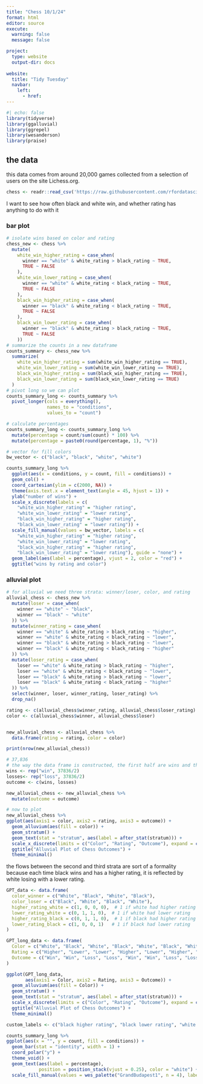 ```yaml
---
title: "Chess 10/1/24"
format: html
editor: source
execute: 
  warning: false
  message: false

project:
  type: website
  output-dir: docs
  
website:
  title: "Tidy Tuesday"
  navbar:
    left:
      - href: 
---
```



```r
#| echo: false
library(tidyverse)
library(ggalluvial)
library(ggrepel)
library(wesanderson)
library(praise)

```

## the data
this data comes from around 20,000 games collected from a selection of users on the site Lichess.org.


```r
chess <- readr::read_csv('https://raw.githubusercontent.com/rfordatascience/tidytuesday/master/data/2024/2024-10-01/chess.csv')

```
I want to see how often black and white win, and whether rating has anything to do with it

### bar plot

```r
# isolate wins based on color and rating
chess_new <- chess %>%
  mutate(
    white_win_higher_rating = case_when(
      winner == "white" & white_rating > black_rating ~ TRUE,
      TRUE ~ FALSE
    ), 
    white_win_lower_rating = case_when(
      winner == "white" & white_rating < black_rating ~ TRUE,
      TRUE ~ FALSE
    ), 
    black_win_higher_rating = case_when(
      winner == "black" & white_rating < black_rating ~ TRUE,
      TRUE ~ FALSE
    ), 
    black_win_lower_rating = case_when(
      winner == "black" & white_rating > black_rating ~ TRUE,
      TRUE ~ FALSE
    ))
# summarize the counts in a new dataframe 
counts_summary <- chess_new %>%
  summarize(
    white_win_higher_rating = sum(white_win_higher_rating == TRUE),
    white_win_lower_rating = sum(white_win_lower_rating == TRUE),
    black_win_higher_rating = sum(black_win_higher_rating == TRUE),
    black_win_lower_rating = sum(black_win_lower_rating == TRUE)
  )
# pivot long so we can plot
counts_summary_long <- counts_summary %>%
  pivot_longer(cols = everything(),
               names_to = "conditions",
               values_to = "count")

# calculate percentages
counts_summary_long <- counts_summary_long %>%
  mutate(percentage = count/sum(count) * 100) %>%
  mutate(percentage = paste0(round(percentage, 1), "%"))

```

```r
# vector for fill colors
bw_vector <- c("black", "black", "white", "white")

counts_summary_long %>%
  ggplot(aes(x = conditions, y = count, fill = conditions)) +
  geom_col() + 
  coord_cartesian(ylim = c(2000, NA)) +
  theme(axis.text.x = element_text(angle = 45, hjust = 1)) +
  ylab("number of wins") +
  scale_x_discrete(labels = c(
    "white_win_higher_rating" = "higher rating",
    "white_win_lower_rating" = "lower rating",
    "black_win_higher_rating" = "higher rating",
    "black_win_lower_rating" = "lower rating")) +
  scale_fill_manual(values = bw_vector, labels = c(
    "white_win_higher_rating" = "higher rating",
    "white_win_lower_rating" = "lower rating",
    "black_win_higher_rating" = "higher rating",
    "black_win_lower_rating" = "lower rating"), guide = "none") +
  geom_label(aes(label = percentage), vjust = 2, color = "red") +
  ggtitle("wins by rating and color") 

```

### alluvial plot
```r
# for alluvial we need three strata: winner/loser, color, and rating
alluvial_chess <- chess_new %>%
  mutate(loser = case_when(
    winner == "white" ~ "black",
    winner == "black" ~ "white"
  )) %>%
  mutate(winner_rating = case_when(
    winner == "white" & white_rating > black_rating ~ "higher",
    winner == "white" & white_rating < black_rating ~ "lower",
    winner == "black" & white_rating > black_rating ~ "lower",
    winner == "black" & white_rating < black_rating ~ "higher"
  )) %>%
  mutate(loser_rating = case_when(
    loser == "white" & white_rating > black_rating ~ "higher",
    loser == "white" & white_rating < black_rating ~ "lower",
    loser == "black" & white_rating > black_rating ~ "lower",
    loser == "black" & white_rating < black_rating ~ "higher"
  )) %>%
  select(winner, loser, winner_rating, loser_rating) %>%
  drop_na()

rating <- c(alluvial_chess$winner_rating, alluvial_chess$loser_rating)
color <- c(alluvial_chess$winner, alluvial_chess$loser)


new_alluvial_chess <- alluvial_chess %>%
  data.frame(rating = rating, color = color) 

print(nrow(new_alluvial_chess))

# 37,836
# the way the data frame is constructed, the first half are wins and the rest losses
wins <- rep("win", 37836/2)
losses<- rep("loss", 37836/2)
outcome <- c(wins, losses)

new_alluvial_chess <- new_alluvial_chess %>%
  mutate(outcome = outcome)

```

```r
# now to plot
new_alluvial_chess %>%
ggplot(aes(axis1 = color, axis2 = rating, axis3 = outcome)) +
  geom_alluvium(aes(fill = color)) +
  geom_stratum() +
  geom_text(stat = "stratum", aes(label = after_stat(stratum))) +
  scale_x_discrete(limits = c("Color", "Rating", "Outcome"), expand = c(0.15, 0.05)) +
  ggtitle("Alluvial Plot of Chess Outcomes") +
  theme_minimal()
```
the flows between the second and third strata are sort of a formality because each time black wins and has a higher rating, it is reflected by white losing with a lower rating. 

```r

GPT_data <- data.frame(
  color_winner = c("White", "Black", "White", "Black"),
  color_loser = c("Black", "White", "Black", "White"),
  higher_rating_white = c(1, 0, 0, 0),  # 1 if white had higher rating
  lower_rating_white = c(0, 1, 1, 0),  # 1 if white had lower rating
  higher_rating_black = c(0, 1, 1, 0),  # 1 if black had higher rating
  lower_rating_black = c(1, 0, 0, 1)   # 1 if black had lower rating
)

GPT_long_data <- data.frame(
  Color = c("White", "Black", "White", "Black", "White", "Black", "White", "Black"),
  Rating = c("Higher", "Lower", "Lower", "Higher", "Lower", "Higher", "Higher", "Lower"),
  Outcome = c("Win", "Win", "Loss", "Loss", "Win", "Win", "Loss", "Loss")
)
```


```r
ggplot(GPT_long_data,
       aes(axis1 = Color, axis2 = Rating, axis3 = Outcome)) +
  geom_alluvium(aes(fill = Color)) +
  geom_stratum() +
  geom_text(stat = "stratum", aes(label = after_stat(stratum))) +
  scale_x_discrete(limits = c("Color", "Rating", "Outcome"), expand = c(0.15, 0.05)) +
  ggtitle("Alluvial Plot of Chess Outcomes") +
  theme_minimal()
```











```r

custom_labels <- c("black higher rating", "black lower rating", "white higher rating", "white lower rating")

counts_summary_long %>%
ggplot(aes(x = "", y = count, fill = conditions)) +
  geom_bar(stat = "identity", width = 1) +  
  coord_polar("y") +
  theme_void() +
  geom_text(aes(label = percentage), 
            position = position_stack(vjust = 0.25), color = "white") +
  scale_fill_manual(values = wes_palette("GrandBudapest1", n = 4), labels = custom_labels)
  
```


